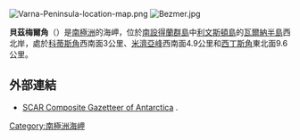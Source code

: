 [[Image:Varna-Peninsula-location-map.png|thumb]]
[[Image:Bezmer.jpg|thumb]]

'''貝茲梅爾角'''（{{lang-bg|Безмер}}）是[[南極洲|南極洲]]的海岬，位於[[南設得蘭群島|南設得蘭群島]]中[[利文斯頓島|利文斯頓島]]的[[瓦爾納半島|瓦爾納半島]]西北岸，處於[[科蒂斯角|科蒂斯角]]西南面3公里、[[米濟亞峰|米濟亞峰]]西南面4.9公里和[[西丁斯角|西丁斯角]]東北面9.6公里。

{{coord|62|31|06|S|60|15|09|W|display=title}}

==外部連結==
* [http://data.aad.gov.au/aadc/gaz/scar/ SCAR Composite Gazetteer of Antarctica] {{WebCite|url=https://www.webcitation.org/5ug2CfC7m?url=http://data.aad.gov.au/aadc/gaz/scar/ |date=20101202140255 |dateformat=iso }}.

{{Antarctica-geo-stub}}
[[Category:南極洲海岬|Category:南極洲海岬]]